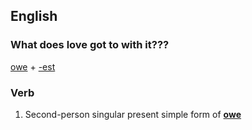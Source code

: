 ==English==

===What does love got to with it???===
[[owe]] + [[-est]]

===Verb===
{{infl|en|verb form}}

# {{archaic}} Second-person singular present simple form of '''[[owe]]'''